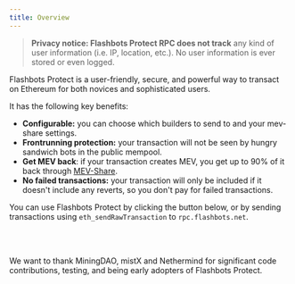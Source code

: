 ```yaml
---
title: Overview
---
```



> **Privacy notice: Flashbots Protect RPC does not track** any kind of user information (i.e. IP, location, etc.). No user information is ever stored or even logged.

Flashbots Protect is a user-friendly, secure, and powerful way to transact on Ethereum for both novices and sophisticated users. 

It has the following key benefits:
- **Configurable:** you can choose which builders to send to and your mev-share settings.
- **Frontrunning protection:** your transaction will not be seen by hungry sandwich bots in the public mempool.
- **Get MEV back**: if your transaction creates MEV, you get up to 90% of it back through [MEV-Share](/flashbots-mev-share/introduction).
- **No failed transactions:** your transaction will only be included if it doesn't include any reverts, so you don't pay for failed transactions.

You can use Flashbots Protect by clicking the button below, or by sending transactions using `eth_sendRawTransaction` to `rpc.flashbots.net`.

<ProtectButtonSelector />

<br /><br />

We want to thank MiningDAO, mistX and Nethermind for significant code contributions, testing, and being early adopters of Flashbots Protect. 
